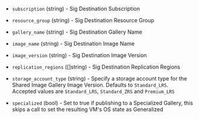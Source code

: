 <!-- Code generated from the comments of the SharedImageGalleryDestination struct in builder/azure/arm/config.go; DO NOT EDIT MANUALLY -->

- `subscription` (string) - Sig Destination Subscription

- `resource_group` (string) - Sig Destination Resource Group

- `gallery_name` (string) - Sig Destination Gallery Name

- `image_name` (string) - Sig Destination Image Name

- `image_version` (string) - Sig Destination Image Version

- `replication_regions` ([]string) - Sig Destination Replication Regions

- `storage_account_type` (string) - Specify a storage account type for the Shared Image Gallery Image Version.
  Defaults to `Standard_LRS`. Accepted values are `Standard_LRS`, `Standard_ZRS` and `Premium_LRS`

- `specialized` (bool) - Set to true if publishing to a Specialized Gallery, this skips a call to set the resulting VM's OS state as Generalized

<!-- End of code generated from the comments of the SharedImageGalleryDestination struct in builder/azure/arm/config.go; -->
